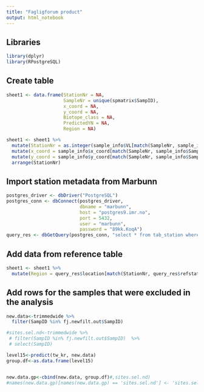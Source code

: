 ```yaml
---
title: "Fagligforum product"
output: html_notebook
---
```


## Libraries
```r
library(dplyr)
library(RPostgreSQL)
```

## Create table
```r
sheet1 <- data.frame(StationNr = NA,
                     SampleNr = unique(spmatrix$SampID),
                     x_coord = NA,
                     y_coord = NA,
                     Biotope_class = NA,
                     PredictedYN = NA,
                     Region = NA)

sheet1 <- sheet1 %>%
  mutate(StationNr = as.integer(sample_info$VL[match(SampleNr, sample_info$SampID)])) %>%
  mutate(x_coord = sample_info$x_coord[match(SampleNr, sample_info$SampID)]) %>%
  mutate(y_coord = sample_info$y_coord[match(SampleNr, sample_info$SampID)]) %>%
  arrange(StationNr) 
```

## Import station metadata from Marbunn
```r
postgres_driver <- dbDriver("PostgreSQL")
postgres_conn <- dbConnect(postgres_driver,
                           dbname = "marbunn",
                           host = "postgres9.imr.no",
                           port = 5432,
                           user = "marbunn",
                           password = "89kk.KoqA")
query_res <- dbGetQuery(postgres_conn, "select * from tab_station where equipment = 2")

```


## Add data from reference table
```r
sheet1 <- sheet1 %>%
  mutate(Region = query_res$location[match(StationNr, query_res$refstation_no)])

```


## Add rows for the samples that were excluded in the analysis
```r
new.data<-trimmedwide %>%
  filter(SampID %in% fj.newfilt.out$SampID)

#sites.sel.nd<-trimmedwide %>%
 # filter(SampID %in% fj.newfilt.out$SampID)  %>%
 # select(SampID)

level15<-predict(tw_kr, new.data)
group.df<-as.data.frame(level15)


new.data.gp<-cbind(new.data, group.df)#,sites.sel.nd)
#names(new.data.gp)[names(new.data.gp) == 'sites.sel.nd'] <- 'sites.sel'

```
